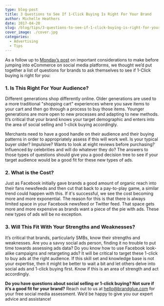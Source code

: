 ```yaml
---
type: blog-post
title: 3 Questions to See If 1-Click Buying Is Right For Your Brand
author: Michelle Heathers
date: 2017-04-20
slug: /blog/tips/3-questions-to-see-if-1-click-buying-is-right-for-your-brand
cover_image: ./cover.jpg
categories:
  - Advertising
  - Tips
---
```


As a follow up to [Monday’s post][1] on important considerations to make before jumping into eCommerce on social media platforms, we thought we’d put together a list of questions for brands to ask themselves to see if 1-Click buying is right for you:

### 1. Is This Right For Your Audience?

Different generations shop differently online. Older generations are used to a more traditional "shopping cart" experiences where you save items to your cart and then go through a process to buy those items. Younger generations are more open to new processes and adapting to new methods. It’s critical that your brand knows your target demographic and enters into the area of social selling and 1-click buying accordingly.

Merchants need to have a good handle on their audience and their buying patterns in order to appropriately assess if this will work well. Is your typical buyer older? Impulsive? Wants to look at eight reviews before purchasing? Influenced by celebrities and will do whatever they do? The answers to those types of questions should give you a good decision tree to see if your target audience would be a good fit for these new types of ads.

### 2. What is the Cost?

Just as Facebook initially gave brands a good amount of organic reach into their fans newsfeeds and then cut that back to a pay-to-play game, a similar trend could happen with this. If it's successful, we see the cost becoming more and more exponential. The reason for this is that there is always limited space in your Facebook newsfeed or Twitter feed. That space gets more and more expensive as brands want a piece of the pie with ads. These new types of ads will be no exception.

### 3. Will This Fit With Your Strengths and Weaknesses?

It’s critical that brands, particularly SMBs, know their strengths and weaknesses. Are you a savvy social ads person, finding it no trouble to put time towards assessing ads data? Do you know how to use Facebook look-alike campaigns and retargeting ads? It will be critical to target these 1-click to buy ads at the right audience. If this skill set and knowledge base is not your expertise, then it might be better to wait a bit and let others delve into social ads and 1-click buying first. Know if this is an area of strength and act accordingly.

**Do you have questions about social selling or 1-click buying? Not sure if it’s a good fit for your brand?** Reach out to us at hello@brandglue.com for your free social media assessment. We’d be happy to give you our expert advice and assistance!

[1]: /blog/social-media-tips/4-important-considerations-to-make-before-jumping-into-ecommerce-on-social-media

